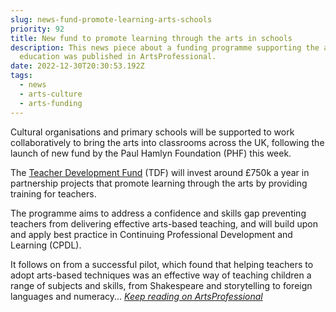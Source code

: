 ```yaml
---
slug: news-fund-promote-learning-arts-schools
priority: 92
title: New fund to promote learning through the arts in schools
description: This news piece about a funding programme supporting the arts in
  education was published in ArtsProfessional.
date: 2022-12-30T20:30:53.192Z
tags:
  - news
  - arts-culture
  - arts-funding
---
```

Cultural organisations and primary schools will be supported to work collaboratively to bring the arts into classrooms across the UK, following the launch of new fund by the Paul Hamlyn Foundation (PHF) this week.

The [Teacher Development Fund](https://www.phf.org.uk/funds/tdf/) (TDF) will invest around £750k a year in partnership projects that promote learning through the arts by providing training for teachers.

The programme aims to address a confidence and skills gap preventing teachers from delivering effective arts-based teaching, and will build upon and apply best practice in Continuing Professional Development and Learning (CPDL).

It follows on from a successful pilot, which found that helping teachers to adopt arts-based techniques was an effective way of teaching children a range of subjects and skills, from Shakespeare and storytelling to foreign languages and numeracy... *[Keep reading on ArtsProfessional](https://www.artsprofessional.co.uk/news/new-fund-promote-learning-through-arts-schools)*